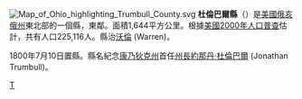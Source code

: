 [[File:Map_of_Ohio_highlighting_Trumbull_County.svg|right]]
'''杜倫巴爾縣'''（{{lang-en|Trumbull County}}）是[[美國|美國]][[俄亥俄州|俄亥俄州]]東北部的一個縣，東鄰。面積1,644平方公里。根據[[美國2000年人口普查|美國2000年人口普查]]估計，共有人口225,116人。縣治[[沃倫_(俄亥俄州)|沃倫]] (Warren)。

1800年7月10日置縣。縣名紀念[[康乃狄克州|康乃狄克州]]首任[[康乃狄克州州長|州長]][[約那丹·杜倫巴爾|約那丹·杜倫巴爾]] (Jonathan Trumbull)。
{{ohio-stub}}

[[Category:俄亥俄州行政區劃|T]]